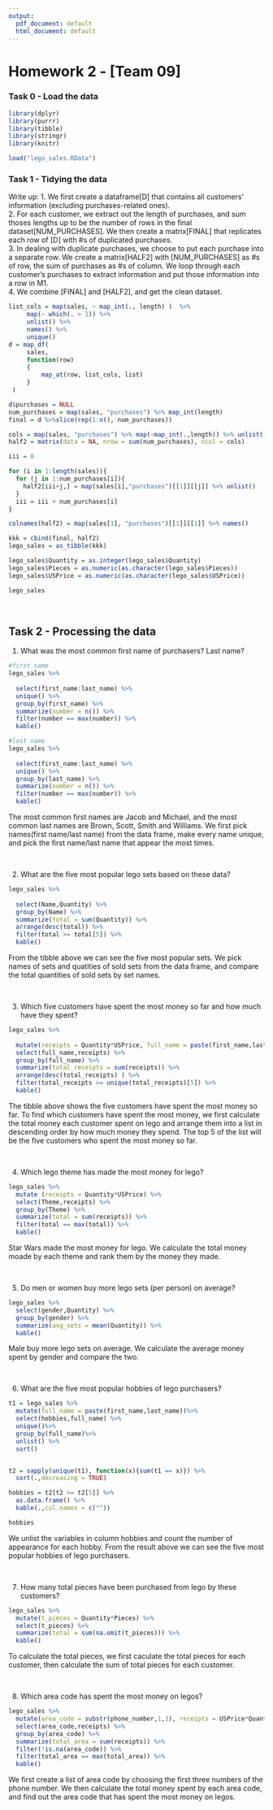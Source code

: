 ```yaml
---
output:
  pdf_document: default
  html_document: default
---
```

Homework 2 - [Team 09]
========================================================

### Task 0 - Load the data

```r
library(dplyr)
library(purrr)
library(tibble)
library(stringr)
library(knitr)

load("lego_sales.RData")
```


### Task 1 - Tidying the data

Write up: 
1. We first create a dataframe[D] that contains all customers' information (excluding purchases-related ones). \
2. For each customer, we extract out the length of purchases, and sum thoses lengths up to be the number of rows in the final dataset[NUM_PURCHASES]. We then create a matrix[FINAL] that replicates each row of [D] with #s of duplicated purchases.\
3. In dealing with duplicate purchases, we choose to put each purchase into a separate row. 
We create a matrix[HALF2] with [NUM_PURCHASES] as #s of row, the sum of purchases as #s of column. We loop through each customer's purchases to extract information and put those information into a row in M1.\
4. We combine [FINAL] and [HALF2], and get the clean dataset.\

```r
list_cols = map(sales, ~ map_int(., length) )  %>% 
     map(~ which(. > 1)) %>% 
     unlist() %>% 
     names() %>% 
     unique()
d = map_df(
     sales, 
     function(row)
     {
         map_at(row, list_cols, list)
     }
 )

d$purchases = NULL
num_purchases = map(sales, "purchases") %>% map_int(length)
final = d %>%slice(rep(1:n(), num_purchases))

cols = map(sales, "purchases") %>% map(~map_int(.,length)) %>% unlist() %>% max()
half2 = matrix(data = NA, nrow = sum(num_purchases), ncol = cols)

iii = 0

for (i in 1:length(sales)){
  for (j in 1:num_purchases[i]){
    half2[iii+j,] = map(sales[i],"purchases")[[1]][[j]] %>% unlist()
  }
  iii = iii + num_purchases[i]
}

colnames(half2) = map(sales[1], "purchases")[[1]][[1]] %>% names()

kkk = cbind(final, half2)
lego_sales = as_tibble(kkk) 

lego_sales$Quantity = as.integer(lego_sales$Quantity)
lego_sales$Pieces = as.numeric(as.character(lego_sales$Pieces))
lego_sales$USPrice = as.numeric(as.character(lego_sales$USPrice))

lego_sales
```


<br/>

## Task 2 - Processing the data


1. What was the most common first name of purchasers? Last name?

```r
#first name
lego_sales %>% 
  
  select(first_name:last_name) %>%
  unique() %>%
  group_by(first_name) %>%
  summarize(number = n()) %>%
  filter(number == max(number)) %>%
  kable()

#last name
lego_sales %>% 
  
  select(first_name:last_name) %>%
  unique() %>%
  group_by(last_name) %>%
  summarize(number = n()) %>%
  filter(number == max(number)) %>%
  kable()

```

The most common first names are Jacob and Michael, and the most common last names are Brown, Scott, Smith and Williams. We first pick names(first name/last name) from the data frame, make every name unique, and pick the first name/last name that appear the most times.

<br/>

2. What are the five most popular lego sets based on these data?

```r
lego_sales %>%
  
  select(Name,Quantity) %>%
  group_by(Name) %>%
  summarize(total = sum(Quantity)) %>%
  arrange(desc(total)) %>%
  filter(total >= total[5]) %>% 
  kable()

```

From the tibble above we can see the five most popular sets. We pick names of sets and quatities of sold sets from the data frame, and compare the total quantities of sold sets by set names. 

<br/>

3. Which five customers have spent the most money so far and how much have they spent?

```r
lego_sales %>% 
  
  mutate(receipts = Quantity*USPrice, full_name = paste(first_name,last_name)) %>% 
  select(full_name,receipts) %>%
  group_by(full_name) %>% 
  summarize(total_receipts = sum(receipts)) %>%
  arrange(desc(total_receipts) ) %>%
  filter(total_receipts >= unique(total_receipts)[5]) %>%
  kable()
```

The tibble above shows the five customers have spent the most money so far. To find which customers have spent the most money, we first calculate the total money each customer spent on lego and arrange them into a list in descending order by how much money they spend. The top 5 of the list will be the five customers who spent the most money so far.

<br/>

4. Which lego theme has made the most money for lego?

```r
lego_sales %>% 
  mutate (receipts = Quantity*USPrice) %>% 
  select(Theme,receipts) %>%
  group_by(Theme) %>%
  summarize(total = sum(receipts)) %>%
  filter(total == max(total)) %>%
  kable()

```

Star Wars made the most money for lego. We calculate the total money moade by each theme and rank them by the money they made.

<br/>

5. Do men or women buy more lego sets (per person) on average?

```r
lego_sales %>%
  select(gender,Quantity) %>%
  group_by(gender) %>% 
  summarize(avg_sets = mean(Quantity)) %>%
  kable()

```

Male buy more lego sets on average. We calculate the average money spent by gender and compare the two.

<br/>

6. What are the five most popular hobbies of lego purchasers?

```r
t1 = lego_sales %>% 
  mutate(full_name = paste(first_name,last_name))%>%
  select(hobbies,full_name) %>% 
  unique()%>%
  group_by(full_name)%>%
  unlist() %>% 
  sort()


t2 = sapply(unique(t1), function(x){sum(t1 == x)}) %>% 
  sort(.,decreasing = TRUE)

hobbies = t2[t2 >= t2[5]] %>% 
  as.data.frame() %>%
  kable(.,col.names = c(""))

hobbies
```

We unlist the variables in column hobbies and count the number of appearance for each hobby. From the result above we can see the five most popular hobbies of lego purchasers.

<br/>

7. How many total pieces have been purchased from lego by these customers?

```r

lego_sales %>% 
  mutate(t_pieces = Quantity*Pieces) %>% 
  select(t_pieces) %>% 
  summarize(total = sum(na.omit(t_pieces))) %>%
  kable()

```

To calculate the total pieces, we first caculate the total pieces for each customer, then calculate the sum of total pieces for each customer.

<br/>

8. Which area code has spent the most money on legos?

```r
lego_sales %>% 
  mutate(area_code = substr(phone_number,1,3), receipts = USPrice*Quantity) %>% 
  select(area_code,receipts) %>%
  group_by(area_code) %>%
  summarize(total_area = sum(receipts)) %>% 
  filter(!is.na(area_code)) %>% 
  filter(total_area == max(total_area)) %>%
  kable()

```

We first create a list of area code by choosing the first three numbers of the phone number. We then calculate the total money spent by each area code, and find out the area code that has spent the most money on legos.


